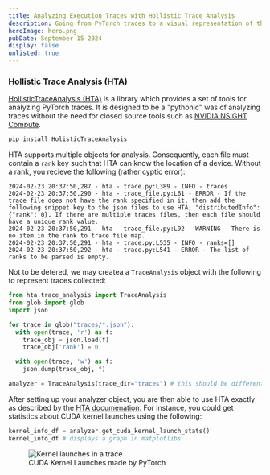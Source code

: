 ```yaml
---
title: Analyzing Execution Traces with Hollistic Trace Analysis
description: Going from PyTorch traces to a visual representation of the execution of your program. Includes resources for further exploration.
heroImage: hero.png
pubDate: September 15 2024
display: false
unlisted: true
---
```



### Hollistic Trace Analysis (HTA)

[HollisticTraceAnalysis (HTA)](https://github.com/facebookresearch/HolisticTraceAnalysis) is a library which provides a set of tools for analyzing PyTorch traces. It is designed to be a "pythonic" was of analyzing traces without the need for closed source tools such as [NVIDIA NSIGHT Compute](https://developer.nvidia.com/nsight-compute).

```bash
pip install HolisticTraceAnalysis
```

HTA supports multiple objects for analysis. Consequently, each file must contain a `rank` key such that HTA can know the location of a device. Without a rank, you recieve the following (rather cyptic error):

```console
2024-02-23 20:37:50,287 - hta - trace.py:L389 - INFO - traces
2024-02-23 20:37:50,290 - hta - trace_file.py:L61 - ERROR - If the trace file does not have the rank specified in it, then add the following snippet key to the json files to use HTA; "distributedInfo": {"rank": 0}. If there are multiple traces files, then each file should have a unique rank value.
2024-02-23 20:37:50,291 - hta - trace_file.py:L92 - WARNING - There is no item in the rank to trace file map.
2024-02-23 20:37:50,291 - hta - trace.py:L535 - INFO - ranks=[]
2024-02-23 20:37:50,292 - hta - trace.py:L541 - ERROR - The list of ranks to be parsed is empty.
```

Not to be detered, we may createa a `TraceAnalysis` object with the following to represent traces collected:

```python
from hta.trace_analysis import TraceAnalysis
from glob import glob
import json

for trace in glob("traces/*.json"):
  with open(trace, 'r') as f:
    trace_obj = json.load(f)
    trace_obj['rank'] = 0

  with open(trace, 'w') as f:
    json.dump(trace_obj, f)

analyzer = TraceAnalysis(trace_dir="traces") # this should be different
```

After setting up your analyzer object, you are then able to use HTA exactly as described by the [HTA documenation](https://hta.readthedocs.io/en/latest/). For instance, you could get statistics about CUDA kernel launches using the following:

```python
kernel_info_df = analyzer.get_cuda_kernel_launch_stats()
kernel_info_df # displays a graph in matplotlibs
```

<figure>
  <Image src={cuda_launch} alt="Kernel launches in a trace" />
  <figcaption>CUDA Kernel Launches made by PyTorch</figcaption>
</figure>